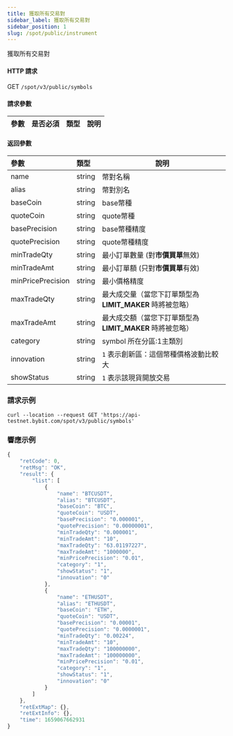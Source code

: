 ```yaml
---
title: 獲取所有交易對
sidebar_label: 獲取所有交易對
sidebar_position: 1
slug: /spot/public/instrument
---
```

獲取所有交易對


#### HTTP 請求
GET <code>/spot/v3/public/symbols</code>

#### 請求參數
| 參數 | 是否必須 | 類型 | 說明|
|:----- |:-------|:-----|------ |

#### 返回參數
| 參數 | 類型 | 說明|
|:----- |:-----|----- |
|name |string |幣對名稱 |
|alias |string |幣對別名 |
|baseCoin |string |base幣種 |
|quoteCoin |string |quote幣種 |
|basePrecision |string |base幣種精度 |
|quotePrecision |string |quote幣種精度 |
|minTradeQty |string |最小訂單數量 (對<b>市價買單</b>無效) |
|minTradeAmt |string |最小訂單額 (只對<b>市價買單</b>有效)|
|minPricePrecision |string |最小價格精度 |
|maxTradeQty |string |最大成交量（當您下訂單類型為 <b>LIMIT_MAKER</b> 時將被忽略） |
|maxTradeAmt |string |最大成交額（當您下訂單類型為 <b>LIMIT_MAKER</b> 時將被忽略） |
|category |string |symbol 所在分區:1主類別 |
|innovation |string |`1` 表示創新區：這個幣種價格波動比較大 |
|showStatus |string |`1` 表示該現貨開放交易 |

### 請求示例

<Tabs>
<TabItem value="console" label="Console">

```http
curl --location --request GET 'https://api-testnet.bybit.com/spot/v3/public/symbols'
```

</TabItem>
</Tabs>

### 響應示例

```javascript
{
    "retCode": 0,
    "retMsg": "OK",
    "result": {
        "list": [
            {
                "name": "BTCUSDT",
                "alias": "BTCUSDT",
                "baseCoin": "BTC",
                "quoteCoin": "USDT",
                "basePrecision": "0.000001",
                "quotePrecision": "0.00000001",
                "minTradeQty": "0.000001",
                "minTradeAmt": "10",
                "maxTradeQty": "63.01197227",
                "maxTradeAmt": "1000000",
                "minPricePrecision": "0.01",
                "category": "1",
                "showStatus": "1",
                "innovation": "0"
            },
            {
                "name": "ETHUSDT",
                "alias": "ETHUSDT",
                "baseCoin": "ETH",
                "quoteCoin": "USDT",
                "basePrecision": "0.00001",
                "quotePrecision": "0.0000001",
                "minTradeQty": "0.00224",
                "minTradeAmt": "10",
                "maxTradeQty": "100000000",
                "maxTradeAmt": "100000000",
                "minPricePrecision": "0.01",
                "category": "1",
                "showStatus": "1",
                "innovation": "0"
            }
        ]
    },
    "retExtMap": {},
    "retExtInfo": {},
    "time": 1659067662931
}
```
